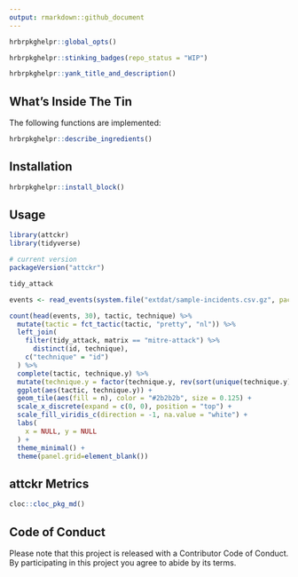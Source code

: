 ```yaml
---
output: rmarkdown::github_document
---
```

```r
hrbrpkghelpr::global_opts()
```

```r
hrbrpkghelpr::stinking_badges(repo_status = "WIP")
```

```r
hrbrpkghelpr::yank_title_and_description()
```

## What's Inside The Tin

The following functions are implemented:

```r
hrbrpkghelpr::describe_ingredients()
```

## Installation

```r
hrbrpkghelpr::install_block()
```

## Usage

```r
library(attckr)
library(tidyverse)

# current version
packageVersion("attckr")

```

```r
tidy_attack
```

```r
events <- read_events(system.file("extdat/sample-incidents.csv.gz", package = "attckr"))

count(head(events, 30), tactic, technique) %>%
  mutate(tactic = fct_tactic(tactic, "pretty", "nl")) %>%
  left_join(
    filter(tidy_attack, matrix == "mitre-attack") %>%
      distinct(id, technique),
    c("technique" = "id")
  ) %>%
  complete(tactic, technique.y) %>%
  mutate(technique.y = factor(technique.y, rev(sort(unique(technique.y))))) %>%
  ggplot(aes(tactic, technique.y)) +
  geom_tile(aes(fill = n), color = "#2b2b2b", size = 0.125) +
  scale_x_discrete(expand = c(0, 0), position = "top") +
  scale_fill_viridis_c(direction = -1, na.value = "white") +
  labs(
    x = NULL, y = NULL
  ) +
  theme_minimal() +
  theme(panel.grid=element_blank())
```

## attckr Metrics

```r
cloc::cloc_pkg_md()
```

## Code of Conduct

Please note that this project is released with a Contributor Code of Conduct. By participating in this project you agree to abide by its terms.
